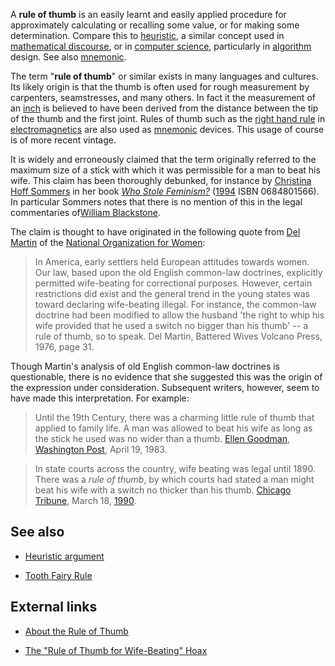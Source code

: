 A '''rule of thumb''' is an easily learnt and easily applied procedure for approximately calculating or recalling some value, or for making some determination. Compare this to [[heuristic]], a similar concept used in [[mathematics|mathematical discourse]],  or in [[computer science]], particularly in [[algorithm]] design. See also [[mnemonic]].

The term "'''rule of thumb'''" or similar exists in many languages and cultures. Its likely origin is that the thumb is often used for rough measurement by carpenters, seamstresses, and many others.  In fact it the measurement of an [[inch]] is believed to have been derived from the distance between the tip of the thumb and the first joint. Rules of thumb such as the [[right hand rule]] in [[electromagnetics]] are also used as [[mnemonic]] devices. This usage of course is of more recent vintage.

It is widely and erroneously claimed that the term originally referred to the maximum size of a stick with which it was permissible for a man to beat his wife. This claim has been thoroughly debunked, for instance by [[Christina Hoff Sommers]] in her book ''[[Who Stole Feminism?]]'' ([[1994]] ISBN 0684801566).  In particular Sommers notes that there is no mention of this in the legal commentaries of[[ William Blackstone]]. 

The claim is thought to have originated in the following quote from [[Del Martin]] of the [[National Organization for Women]]:

<blockquote> 
In America, early settlers held European attitudes towards women.  Our law, based upon the old English common-law doctrines, explicitly permitted wife-beating for correctional purposes.  However, certain restrictions did exist and the general trend in the young states was toward declaring wife-beating illegal.  For instance, the common-law doctrine had been modified to allow the husband 'the right to whip his wife provided that he used a switch no bigger than his thumb' -- a rule of thumb, so to speak. Del Martin, Battered Wives Volcano Press, 1976, page 31.
</blockquote>

Though Martin's analysis of old English common-law doctrines is questionable, there is no evidence that she suggested this was the origin of the expression under consideration.  Subsequent writers, however, seem to have made this interpretation. For example:

<blockquote> 
Until the 19th Century, there was a charming little rule of thumb that applied to family life. A man was allowed to beat his wife as long as the stick he used was no wider than a thumb. [[Ellen Goodman]], [[Washington Post]], April 19, 1983.
</blockquote>

<blockquote> 
In state courts across the country, wife beating was legal until 1890. There was a ''rule of thumb'', by which courts had stated a man might beat his wife with a switch no thicker than his thumb. [[Chicago Tribune]], March 18, [[1990]].
</blockquote>



== See also ==

*[[Heuristic argument]]

*[[Tooth Fairy Rule]]

== External links ==
*[http://www.canlaw.com/rights/thumbrul.htm About the Rule of Thumb]

*[http://www.debunker.com/texts/ruleofthumb.html The "Rule of Thumb for Wife-Beating" Hoax]